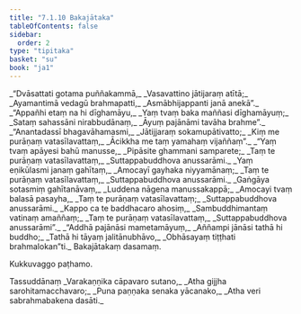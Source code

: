 ```yaml
---
title: "7.1.10 Bakajātaka"
tableOfContents: false
sidebar:
  order: 2
type: "tipitaka"
basket: "su"
book: "ja1"
---
```



<DynamicBreadcrumb />

<Division number="68" book="ja1" bookNo="22" page="284">

<Paragraph number="1561" type="verses" book="ja1">
_“Dvāsattati gotama puññakammā,_  
_Vasavattino jātijaraṃ atītā;_  
_Ayamantimā vedagū brahmapatti,_  
_Asmābhijappanti janā anekā”._  

</Paragraph>

</Division>
<Division number="69" book="ja1" bookNo="22" page="284">

<Paragraph number="1562" type="verses" book="ja1">
_“Appañhi etaṃ na hi dīghamāyu,_  
_Yaṃ tvaṃ baka maññasi dīghamāyuṃ;_  
_Sataṃ sahassāni nirabbudānaṃ,_  
_Āyuṃ pajānāmi tavāha brahme”._  

</Paragraph>

</Division>
<Division number="70" book="ja1" bookNo="22" page="284">

<Paragraph number="1563" type="verses" book="ja1">
_“Anantadassī bhagavāhamasmi,_  
_Jātijjaraṃ sokamupātivatto;_  
_Kiṃ me purāṇaṃ vatasīlavattaṃ,_  
_Ācikkha me taṃ yamahaṃ vijaññaṃ”._  

</Paragraph>

</Division>
<Division number="71" book="ja1" bookNo="22" page="284">

<Paragraph number="1564" type="verses" book="ja1">
_“Yaṃ tvaṃ apāyesi bahū manusse,_  
_Pipāsite ghammani samparete;_  
_Taṃ te purāṇaṃ vatasīlavattaṃ,_  
_Suttappabuddhova anussarāmi._  

</Paragraph>

</Division>
<Division number="72" book="ja1" bookNo="22" page="284">

<Paragraph number="1565" type="verses" book="ja1">
_Yaṃ eṇikūlasmi janaṃ gahītaṃ,_  
_Amocayī gayhaka niyyamānaṃ;_  
_Taṃ te purāṇaṃ vatasīlavattaṃ,_  
_Suttappabuddhova anussarāmi._  

</Paragraph>

</Division>
<Division number="73" book="ja1" bookNo="22" page="284">

<Paragraph number="1566" type="verses" book="ja1">
_Gaṅgāya sotasmiṃ gahītanāvaṃ,_  
_Luddena nāgena manussakappā;_  
_Amocayi tvaṃ balasā pasayha,_  
_Taṃ te purāṇaṃ vatasīlavattaṃ;_  
_Suttappabuddhova anussarāmi._  

</Paragraph>

</Division>
<Division number="74" book="ja1" bookNo="22" page="284">

<Paragraph number="1567" type="verses" book="ja1">
_Kappo ca te baddhacaro ahosiṃ,_  
_Sambuddhimantaṃ vatinaṃ amaññaṃ;_  
_Taṃ te purāṇaṃ vatasīlavattaṃ,_  
_Suttappabuddhova anussarāmi”._  

</Paragraph>

</Division>
<Division number="75" book="ja1" bookNo="22" page="284">

<Paragraph number="1568" type="verses" book="ja1">
_“Addhā pajānāsi mametamāyuṃ,_  
_Aññampi jānāsi tathā hi buddho;_  
_Tathā hi tāyaṃ jalitānubhāvo,_  
_Obhāsayaṃ tiṭṭhati brahmalokan”ti._  


</Paragraph>
</Division>

<Paragraph number="1569" type="center" book="ja1">
Bakajātakaṃ dasamaṃ.

  
Kukkuvaggo paṭhamo.



</Paragraph>

<Paragraph number="1570" type="center" book="ja1">
Tassuddānaṃ


</Paragraph>

<Paragraph number="1571" type="verses" book="ja1">
_Varakaṇṇika cāpavaro sutano,_  
_Atha gijjha sarohitamacchavaro;_  
_Puna paṇṇaka senaka yācanako,_  
_Atha veri sabrahmabakena dasāti._
</Paragraph>
